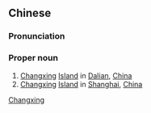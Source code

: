 {{also|长兴岛}}
==Chinese==
{{zh-forms|s=长兴岛|type=21}}
{{wikipedia|Chongxing Island}}

===Pronunciation===
{{zh-pron
|m=Chángxīngdǎo
|cat=pn
}}

===Proper noun===
{{zh-proper noun}}

# [[Changxing]] [[island|Island]] in [[Dalian]], [[China]]
# [[Changxing]] [[island|Island]] in [[Shanghai]], [[China]]

[[Category:zh:Islands|Changxing]]